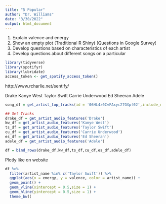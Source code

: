 ```yaml
---
title: "5 Popular"
author: "Dr. Williams"
date: "3/30/2022"
output: html_document
---
```



1. Explain valence and energy
2. Show an empty plot
(Traditional R Shiny)
(Questions in Google Survey)
3. Develop questions based on characteristics of each artist
4. Develop questions about different songs on a particular 


```r
library(tidyverse)
library(spotifyr)
library(lubridate)
access_token <- get_spotify_access_token()
```

http://www.rcharlie.net/sentify/

Drake
Kanye West
Taylor Swift
Carrie Underwood
Ed Sheeran
Adele

```r
song_df = get_artist_top_tracks(id = '06HL4z0CvFAxyc27GXpf02',include_meta_info = 'limit')

## Get Tracks
drake_df = get_artist_audio_features('Drake')
kw_df = get_artist_audio_features('Kanye West')
ts_df = get_artist_audio_features('Taylor Swift')
cu_df = get_artist_audio_features('Carrie Underwood')
es_df = get_artist_audio_features('Ed Sheeran')
adele_df = get_artist_audio_features('Adele')
```

```r
df = bind_rows(drake_df,kw_df,ts_df,cu_df,es_df,adele_df)
```

Plotly like on website
```r
df %>% 
  filter(artist_name %in% c('Taylor Swift')) %>% 
  ggplot(aes(x = energy, y = valence, color = artist_name)) +
  geom_point() +
  geom_vline(xintercept = 0.5,size = 1) +
  geom_hline(yintercept = 0.5,size = 1) +
  theme_bw()
```


